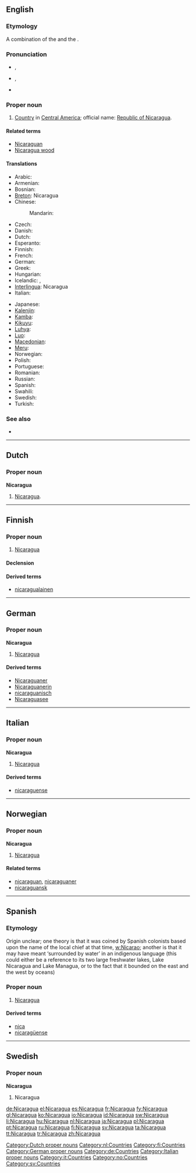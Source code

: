 {{wikipedia}}
==English==

===Etymology===
A combination of the {{etyl|nah}} {{term|Nicarao|lang=nah}} and the {{etyl|es}} {{term|agua||water|lang=es}}.
===Pronunciation===
* {{a|UK}} {{IPA|/ˌnɪk.əɹˈæɡ.ju.ə/}}, {{SAMPA|/%nIk.@r\"{g.ju.@/}}
* {{a|US}} {{IPA|/ˌnɪk.əˈɹɑ.ɡwə/}}, {{SAMPA|/%nIk.@"r\A.gw@/}}
* {{audio|en-us-Nicaragua.ogg|Audio (US)}}

===Proper noun===
{{en-proper noun}}

# [[country|Country]] in [[Central America]]; official name: [[Republic of Nicaragua]].

====Related terms====
* [[Nicaraguan]]
* [[Nicaragua wood]]

====Translations====
{{trans-top|A country in Central America}}
* Arabic: {{t|ar|نيكاراجوا|f|tr=Nikaraagwa}}
* Armenian: {{t-|hy|Նիկարագուա|tr=Nikaragua}}
* Bosnian: {{t-|bs|Nikaragva|f}}
* [[Breton]]: Nicaragua
* Chinese:
*: Mandarin: {{t-|cmn|尼加拉瓜|tr=Níjiālāguā|sc=Hani}}
* Czech: {{t-|cs|Nikaragua|f}}
* Danish: {{t-|da|Nicaragua}}
* Dutch: {{t+|nl|Nicaragua}}
* Esperanto: {{t-|eo|Nikaragvo|xs=Esperanto}}
* Finnish: {{t+|fi|Nicaragua}}
* French: {{t+|fr|Nicaragua}}
* German: {{t+|de|Nicaragua|n}}
* Greek: {{t+|el|Νικαράγουα|f|tr=Nikarágoua}}
* Hungarian: {{t+|hu|Nicaragua}}
* Icelandic: {{t+|is|Níkaragva}},  {{t+|is|Nikaragúa}}
* [[Interlingua]]: Nicaragua
* Italian: {{t-|it|Nicaragua}}
{{trans-mid}}
* Japanese: {{t+|ja|ニカラグア|tr=Nikaragua}}
* [[Kalenjin]]: {{tø|kln|Nikaragwa}}
* [[Kamba]]: {{tø|kam|Nikaragwa}}
* [[Kikuyu]]: {{tø|ki|Nikaragwa}}
* [[Luhya]]: {{tø|luy|Nikaragwa}}
* [[Luo]]: {{tø|luo|Nikaragwa}}
* [[Macedonian]]: {{t+|mk|Никарагва|f|tr=Nikarágva}}
* [[Meru]]: {{tø|mer|Nikaragwa}}
* Norwegian: {{t-|no|Nicaragua}}
* Polish: {{t+|pl|Nikaragua}}
* Portuguese: {{t+|pt|Nicarágua}}
* Romanian: {{t-|ro|Nicaragua|f}}
* Russian: {{qualifier|indeclinable}} {{t|ru|Никарагуа|f|tr=Nikarágua}}
* Spanish: {{t+|es|Nicaragua}}
* Swahili: {{t+|sw|Nikaragwa|xs=Swahili}}
* Swedish: {{t+|sv|Nicaragua}}
* Turkish: {{t+|tr|Nikaragua}}
{{trans-bottom}}

===See also===
* {{list|en|countries of Central America}}

----

==Dutch==

===Proper noun===
'''Nicaragua''' {{n}}

# [[#English|Nicaragua]].

[[Category:Dutch proper nouns]]
[[Category:nl:Countries]]

----

==Finnish==
{{wikipedia|lang=fi}}

===Proper noun===
{{infl|fi|proper noun}}

# [[#English|Nicaragua]]

====Declension====
{{fi-decl-kulkija|Nicaragu|np=1}}

====Derived terms====
* [[nicaragualainen]]

[[Category:fi:Countries]]

----

==German==
{{wikipedia|lang=de}}

===Proper noun===
'''Nicaragua''' {{n}}

# [[#English|Nicaragua]]

====Derived terms====
* [[Nicaraguaner]]
* [[Nicaraguanerin]]
* [[nicaraguanisch]]
* [[Nicaraguasee]]

[[Category:German proper nouns]]
[[Category:de:Countries]]

----

==Italian==
{{wikipedia|lang=it}}

===Proper noun===
'''Nicaragua''' {{m}}

# [[#English|Nicaragua]]

====Derived terms====
* [[nicaraguense]]

[[Category:Italian proper nouns]]
[[Category:it:Countries]]

----

==Norwegian==

===Proper noun===
'''Nicaragua'''

# [[#English|Nicaragua]]

====Related terms====
* [[nicaraguan]], [[nicaraguaner]]
* [[nicaraguansk]]

[[Category:no:Countries]]

----

==Spanish==
{{wikipedia|lang=es}}
===Etymology===
Origin unclear; one theory is that it was coined by Spanish colonists based upon the name of the local chief at that time, [[w:Nicarao]]; another is that it may have meant ‘surrounded by water’ in an indigenous language (this could either be a reference to its two large freshwater lakes, Lake Nicaragua and Lake Managua, or to the fact that it bounded on the east and the west by oceans)

===Proper noun===
{{es-proper noun}}

# [[Nicaragua#English|Nicaragua]]

====Derived terms====
* [[nica]]
* [[nicaragüense]]

----

==Swedish==

===Proper noun===
'''Nicaragua'''

# Nicaragua

[[Category:sv:Countries]]

[[de:Nicaragua]]
[[el:Nicaragua]]
[[es:Nicaragua]]
[[fr:Nicaragua]]
[[fy:Nicaragua]]
[[gl:Nicaragua]]
[[ko:Nicaragua]]
[[io:Nicaragua]]
[[id:Nicaragua]]
[[sw:Nicaragua]]
[[li:Nicaragua]]
[[hu:Nicaragua]]
[[nl:Nicaragua]]
[[ja:Nicaragua]]
[[pl:Nicaragua]]
[[pt:Nicaragua]]
[[ru:Nicaragua]]
[[fi:Nicaragua]]
[[sv:Nicaragua]]
[[ta:Nicaragua]]
[[tt:Nicaragua]]
[[tr:Nicaragua]]
[[zh:Nicaragua]]